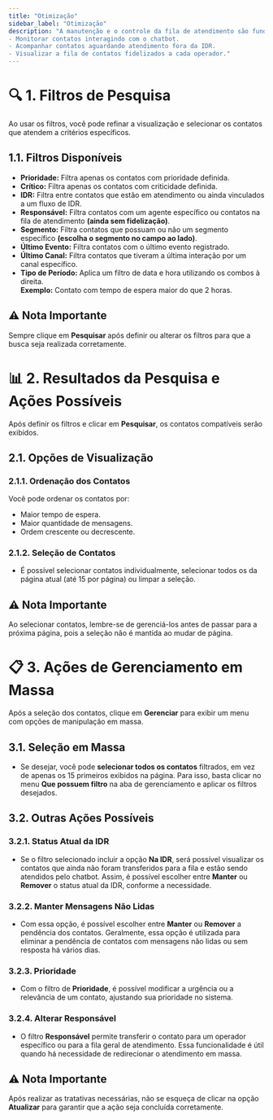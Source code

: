 ```yaml
---
title: "Otimização"
sidebar_label: "Otimização"
description: "A manutenção e o controle da fila de atendimento são fundamentais para um ambiente omnichannel eficiente. O painel de Otimização oferece uma visão detalhada dos contatos em diferentes estágios do atendimento, permitindo:
- Monitorar contatos interagindo com o chatbot.
- Acompanhar contatos aguardando atendimento fora da IDR.
- Visualizar a fila de contatos fidelizados a cada operador."
---
```


# 🔍 1. Filtros de Pesquisa

Ao usar os filtros, você pode refinar a visualização e selecionar os contatos que atendem a critérios específicos.

## 1.1. Filtros Disponíveis

- **Prioridade:** Filtra apenas os contatos com prioridade definida.
- **Crítico:** Filtra apenas os contatos com criticidade definida.
- **IDR:** Filtra entre contatos que estão em atendimento ou ainda vinculados a um fluxo de IDR.
- **Responsável:** Filtra contatos com um agente específico ou contatos na fila de atendimento **(ainda sem fidelização)**.
- **Segmento:** Filtra contatos que possuam ou não um segmento específico **(escolha o segmento no campo ao lado)**.
- **Último Evento:** Filtra contatos com o último evento registrado.
- **Último Canal:** Filtra contatos que tiveram a última interação por um canal específico.
- **Tipo de Período:** Aplica um filtro de data e hora utilizando os combos à direita.  
  **Exemplo:** Contato com tempo de espera maior do que 2 horas.

## ⚠ Nota Importante
Sempre clique em **Pesquisar** após definir ou alterar os filtros para que a busca seja realizada corretamente.

# 📊 2. Resultados da Pesquisa e Ações Possíveis

Após definir os filtros e clicar em **Pesquisar**, os contatos compatíveis serão exibidos.

## 2.1. Opções de Visualização

### 2.1.1. Ordenação dos Contatos
Você pode ordenar os contatos por:
- Maior tempo de espera.
- Maior quantidade de mensagens.
- Ordem crescente ou decrescente.

### 2.1.2. Seleção de Contatos
- É possível selecionar contatos individualmente, selecionar todos os da página atual (até 15 por página) ou limpar a seleção.

## ⚠ Nota Importante
Ao selecionar contatos, lembre-se de gerenciá-los antes de passar para a próxima página, pois a seleção não é mantida ao mudar de página.

# 📋 3. Ações de Gerenciamento em Massa

Após a seleção dos contatos, clique em **Gerenciar** para exibir um menu com opções de manipulação em massa.

## 3.1. Seleção em Massa

- Se desejar, você pode **selecionar todos os contatos** filtrados, em vez de apenas os 15 primeiros exibidos na página. Para isso, basta clicar no menu **Que possuem filtro** na aba de gerenciamento e aplicar os filtros desejados.

## 3.2. Outras Ações Possíveis

### 3.2.1. Status Atual da IDR

- Se o filtro selecionado incluir a opção **Na IDR**, será possível visualizar os contatos que ainda não foram transferidos para a fila e estão sendo atendidos pelo chatbot. Assim, é possível escolher entre **Manter** ou **Remover** o status atual da IDR, conforme a necessidade.

### 3.2.2. Manter Mensagens Não Lidas

- Com essa opção, é possível escolher entre **Manter** ou **Remover** a pendência dos contatos. Geralmente, essa opção é utilizada para eliminar a pendência de contatos com mensagens não lidas ou sem resposta há vários dias.

### 3.2.3. Prioridade

- Com o filtro de **Prioridade**, é possível modificar a urgência ou a relevância de um contato, ajustando sua prioridade no sistema.

### 3.2.4. Alterar Responsável

- O filtro **Responsável** permite transferir o contato para um operador específico ou para a fila geral de atendimento. Essa funcionalidade é útil quando há necessidade de redirecionar o atendimento em massa.

## ⚠ Nota Importante
Após realizar as tratativas necessárias, não se esqueça de clicar na opção **Atualizar** para garantir que a ação seja concluída corretamente.

